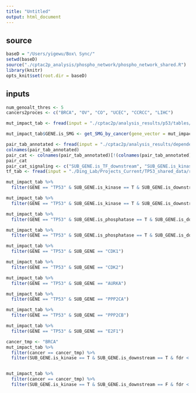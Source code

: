 ```yaml
---
title: "Untitled"
output: html_document
---
```

## source

```r
baseD = "/Users/yigewu/Box\ Sync/"
setwd(baseD)
source("./cptac2p_analysis/phospho_network/phospho_network_shared.R")
library(knitr)
opts_knit$set(root.dir = baseD)

```

## inputs
``` r
num_genoalt_thres <- 5
cancers2proces <- c("BRCA", "OV", "CO", "UCEC", "CCRCC", "LIHC")
```

```r
mut_impact_tab <- fread(input = "./cptac2p/analysis_results/p53/tables/test_mut_impact_proteome_TP53/TP53_mut_impact_proteome_RNA_cptac2p_cptac3_tab.txt", data.table = F)

mut_impact_tab$GENE.is_SMG <- get_SMG_by_cancer(gene_vector = mut_impact_tab$GENE, cancer_vector = mut_impact_tab$cancer)
```

```r
pair_tab_annotated <- fread(input = "./cptac2p/analysis_results/dependencies/tables/compile_protein_pair_table/protein_pair_table.txt", data.table = F)
colnames(pair_tab_annotated)
pair_cat <- colnames(pair_tab_annotated)[!(colnames(pair_tab_annotated) %in% c("GENE", "SUB_GENE", "pair_pro"))]
pair_cat
pair_cat_signaling <- c("SUB_GENE.is_TF_downstream", "SUB_GENE.is_kinase_substrate", "SUB_GENE.is_phosphatase_substrate", "SUB_GENE.is_complex_partner")
tf_tab <- fread(input = "./Ding_Lab/Projects_Current/TP53_shared_data/resources/PPI/TF_interactions.txt", data.table = F)

```

```r
mut_impact_tab %>%
  filter(GENE == "TP53" & SUB_GENE.is_kinase == T & SUB_GENE.is_downstream == T & fdr < 0.05)

mut_impact_tab %>%
  filter(GENE == "TP53" & SUB_GENE.is_kinase == T & SUB_GENE.is_downstream == F & fdr < 0.05)

mut_impact_tab %>%
  filter(GENE == "TP53" & SUB_GENE.is_phosphatase == T & SUB_GENE.is_downstream == T & fdr < 0.05)

mut_impact_tab %>%
  filter(GENE == "TP53" & SUB_GENE.is_phosphatase == T & SUB_GENE.is_downstream == F & fdr < 0.05)

mut_impact_tab %>%
  filter(GENE == "TP53" & SUB_GENE == "CDK1")

mut_impact_tab %>%
  filter(GENE == "TP53" & SUB_GENE == "CDK2")

mut_impact_tab %>%
  filter(GENE == "TP53" & SUB_GENE == "AURKA")

mut_impact_tab %>%
  filter(GENE == "TP53" & SUB_GENE == "PPP2CA")

mut_impact_tab %>%
  filter(GENE == "TP53" & SUB_GENE == "PPP2CB")

mut_impact_tab %>%
  filter(GENE == "TP53" & SUB_GENE == "E2F1")
```

```r
cancer_tmp <- "BRCA"
mut_impact_tab %>%
  filter(cancer == cancer_tmp) %>%
  filter(SUB_GENE.is_kinase == T & SUB_GENE.is_downstream == T & fdr < 0.05)


mut_impact_tab %>%
  filter(cancer == cancer_tmp) %>%
  filter(SUB_GENE.is_kinase == T & SUB_GENE.is_downstream == F & fdr < 0.05)

```
